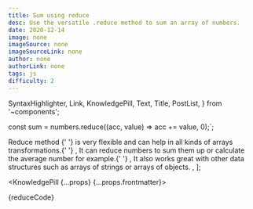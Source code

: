 ```yaml
---
title: Sum using reduce
desc: Use the versatile .reduce method to sum an array of numbers.
date: 2020-12-14
image: none
imageSource: none
imageSourceLink: none
author: none
authorLink: none
tags: js
difficulty: 2
---
```


  SyntaxHighlighter,
  Link,
  KnowledgePill,
  Text,
  Title,
  PostList,
} from '~components';

const sum = numbers.reduce((acc, value) => acc += value, 0);`;

  <Text>
    <Link href="https://www.w3schools.com/jsref/jsref_reduce.asp">
      Reduce method
    </Link>{' '}
    is very flexible and can help in all kinds of arrays transformations.{' '}
  </Text>,
  <Text>
    It can reduce numbers to sum them up or calculate the average number for
    example.{' '}
  </Text>,
  <Text>
    It also works great with other data structures such as arrays of strings or
    arrays of objects.
  </Text>,
];

<KnowledgePill {...props} {...props.frontmatter}>
  <Title level={4} transform="none">
    Sum those numbers
  </Title>
  <SyntaxHighlighter>{reduceCode}</SyntaxHighlighter>
  <Title level={4} transform="none">
    Explanation
  </Title>
  <PostList data={listData} />
</KnowledgePill>
